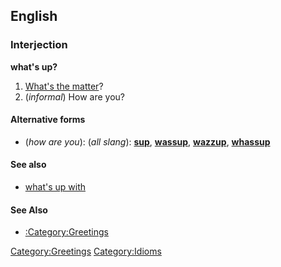 ==English==
===Interjection===
'''what's up?'''

#[[What's the matter]]?
#(''informal'') How are you?

====Alternative forms====
*(''how are you''): (''all slang''): '''[[sup]]''', '''[[wassup]]''', '''[[wazzup]]''', '''[[whassup]]'''

====See also====
*[[what's up with]]

====See Also====
*[[:Category:Greetings]]

[[Category:Greetings]]
[[Category:Idioms]]
